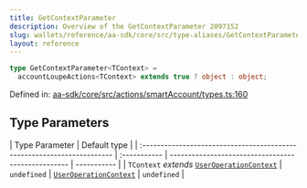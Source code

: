 ```yaml
---
title: GetContextParameter
description: Overview of the GetContextParameter 2097152
slug: wallets/reference/aa-sdk/core/src/type-aliases/GetContextParameter
layout: reference
---
```


```ts
type GetContextParameter<TContext> =
  accountLoupeActions<TContext> extends true ? object : object;
```

Defined in: [aa-sdk/core/src/actions/smartAccount/types.ts:160](https://github.com/alchemyplatform/aa-sdk/blob/923a52171f7246172caf350853843e6680197da9/aa-sdk/core/src/actions/smartAccount/types.ts#L160)

## Type Parameters

| Type Parameter                                                          | Default type |
| :---------------------------------------------------------------------- | :----------- | -------------------------------------------------- | ----------- |
| `TContext` _extends_ [`UserOperationContext`](UserOperationContext.mdx) | `undefined`  | [`UserOperationContext`](UserOperationContext.mdx) | `undefined` |
